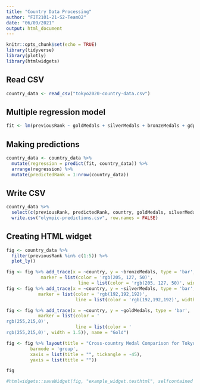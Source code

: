 ```yaml
---
title: "Country Data Processing"
author: "FIT2101-21-S2-Team02"
date: "06/09/2021"
output: html_document
---
```


```r
knitr::opts_chunk$set(echo = TRUE)
library(tidyverse)
library(plotly)
library(htmlwidgets)
```

## Read CSV

```r
country_data <- read_csv("tokyo2020-country-data.csv")
```

## Multiple regression model

```r
fit <- lm(previousRank ~ goldMedals + silverMedals + bronzeMedals + gdpPerCapita + avgBMI, data = country_data)
```

## Making predictions

```r
country_data <- country_data %>% 
  mutate(regression = predict(fit, country_data)) %>%
  arrange(regression) %>%
  mutate(predictedRank = 1:nrow(country_data))
```

## Write CSV

```r
country_data %>% 
  select(c(previousRank, predictedRank, country, goldMedals, silverMedals, bronzeMedals, totalMedals)) %>%
  write.csv("olympic-predictions.csv", row.names = FALSE)
```

## Creating HTML widget
```r
fig <- country_data %>%
  filter(previousRank %in% c(1:5)) %>%
  plot_ly()

fig <- fig %>% add_trace(x = ~country, y = ~bronzeMedals, type = 'bar',
             marker = list(color = 'rgb(205, 127, 50)',
                           line = list(color = 'rgb(205, 127, 50)', width = 1.5)), name = "Bronze")
fig <- fig %>% add_trace(x = ~country, y = ~silverMedals, type = 'bar',
            marker = list(color = 'rgb(192,192,192)',
                          line = list(color = 'rgb(192,192,192)', width = 1.5)), name = "Silver")

fig <- fig %>% add_trace(x = ~country, y = ~goldMedals, type = 'bar',
            marker = list(color = '	
rgb(255,215,0)',
                          line = list(color = '	
rgb(255,215,0)', width = 1.5)), name = "Gold")

fig <- fig %>% layout(title = "Cross-country Medal Comparison for Tokyo 2020 Olympics",
         barmode = 'group',
         xaxis = list(title = "", tickangle = -45),
         yaxis = list(title = ""))

fig

#htmlwidgets::saveWidget(fig, "example_widget.testhtml", selfcontained = F, libdir = "lib")
```